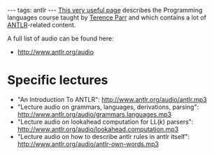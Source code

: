 ---
tags: antlr
---
[http://www.cs.usfca.edu/~parrt/course/652/index.html This very useful page] describes the Programming languages course taught by [[Terence Parr]] and which contains a lot of [[ANTLR]]-related content.

A full list of audio can be found here:

* http://www.antlr.org/audio

= Specific lectures =

* "An Introduction To ANTLR": http://www.antlr.org/audio/antlr.mp3
* "Lecture audio on grammars, languages, derivations, parsing": http://www.antlr.org/audio/grammars.languages.mp3
* "Lecture audio on lookahead computation for LL(k) parsers": http://www.antlr.org/audio/lookahead.computation.mp3
* "Lecture audio on how to describe antlr rules in antlr itself": http://www.antlr.org/audio/antlr-own-words.mp3
